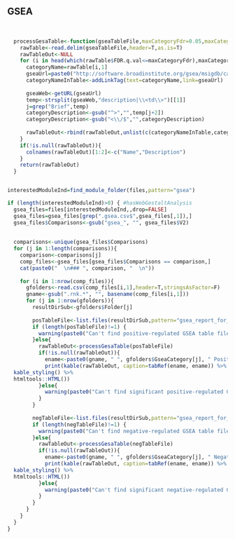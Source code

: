 
## GSEA

<br>

```r
  processGesaTable<-function(gseaTableFile,maxCategoryFdr=0.05,maxCategory=5,absLinkPath=FALSE) {
    rawTable<-read.delim(gseaTableFile,header=T,as.is=T)
    rawTableOut<-NULL
    for (i in head(which(rawTable$FDR.q.val<=maxCategoryFdr),maxCategory)) {
      categoryName=rawTable[i,1]
      gseaUrl=paste0("http://software.broadinstitute.org/gsea/msigdb/cards/",categoryName)
      categoryNameInTable<-addLinkTag(text=categoryName,link=gseaUrl)
      
      gseaWeb<-getURL(gseaUrl)
      temp<-strsplit(gseaWeb,"description|\\<td\\>")[[1]]
      j=grep("Brief",temp)
      categoryDescription<-gsub("^>","",temp[j+2])
      categoryDescription<-gsub("<\\/$","",categoryDescription)
      
      rawTableOut<-rbind(rawTableOut,unlist(c(categoryNameInTable,categoryDescription,rawTable[i,c(4,5,6,8)])))
    }
    if(!is.null(rawTableOut)){
      colnames(rawTableOut)[1:2]<-c("Name","Description")
    }
    return(rawTableOut)
  }


interestedModuleInd=find_module_folder(files,pattern="gsea")

if (length(interestedModuleInd)>0) { #hasWebGestaltAnalysis
  gsea_files=files[interestedModuleInd,,drop=FALSE]
  gsea_files=gsea_files[grep(".gsea.csv$",gsea_files[,1]),]
  gsea_files$Comparisons<-gsub("gsea_", "", gsea_files$V2)
  
  
  comparisons<-unique(gsea_files$Comparisons)
  for (j in 1:length(comparisons)){
    comparison<-comparisons[j]
    comp_files<-gsea_files[gsea_files$Comparisons == comparison,]
    cat(paste0("  \n### ", comparison, "  \n"))
  
    for (i in 1:nrow(comp_files)){
      gfolders<-read.csv(comp_files[i,1],header=T,stringsAsFactor=F)
      gname<-gsub(".rnk.*", "", basename(comp_files[i,1]))
      for (j in 1:nrow(gfolders)){
        resultDirSub<-gfolders$Folder[j]
        
        posTableFile<-list.files(resultDirSub,pattern="gsea_report_for_na_pos_\\d+\\.xls$",full.names=TRUE)
        if (length(posTableFile)!=1) {
          warning(paste0("Can't find positive-regulated GSEA table file in ", resultDirSub))
        }else{
          rawTableOut<-processGesaTable(posTableFile)
          if(!is.null(rawTableOut)){
            ename<-paste0(gname, " ", gfolders$GseaCategory[j], " Positive-regulated")
            print(kable(rawTableOut, caption=tabRef(ename, ename)) %>%	
  kable_styling() %>%
  htmltools::HTML())
          }else{
            warning(paste0("Can't find significant positive-regulated GSEA gene set in ", resultDirSub))
          }
        }
        
        negTableFile<-list.files(resultDirSub,pattern="gsea_report_for_na_neg_\\d+\\.xls$",full.names=TRUE)
        if (length(negTableFile)!=1) {
          warning(paste0("Can't find negative-regulated GSEA table file in ", resultDirSub))
        }else{
          rawTableOut<-processGesaTable(negTableFile)
          if(!is.null(rawTableOut)){
            ename<-paste0(gname, " ", gfolders$GseaCategory[j], " Negative-regulated")
            print(kable(rawTableOut, caption=tabRef(ename, ename)) %>%	
  kable_styling() %>%
  htmltools::HTML())
          }else{
            warning(paste0("Can't find significant negative-regulated GSEA gene set in ", resultDirSub))
          }
        }
      }
    }  
  }
}




``` 

<br>